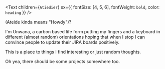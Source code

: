 <Text
  children={`Atiedie?`}
  sx={{ fontSize: [4, 5, 6], fontWeight: `bold`, color: `heading` }}
/>

 (Ateide kinda means "Howdy")?

I'm Unwana, a carbon based life form putting my fingers and a keyboard in different (almost random) orientations hoping that when I stop I can convince people to update their JIRA boards positively.

This is a place to things I find interesting or just random thoughts. 

Oh yea, there should be some projects somewhere too.

